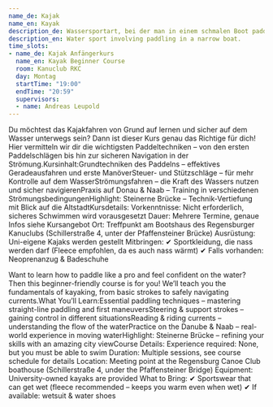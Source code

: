 ```yaml
---
name_de: Kajak
name_en: Kayak
description_de: Wassersportart, bei der man in einem schmalen Boot paddelt.
description_en: Water sport involving paddling in a narrow boat.
time_slots:
- name_de: Kajak Anfängerkurs
  name_en: Kayak Beginner Course
  room: Kanuclub RKC
  day: Montag
  startTime: "19:00"
  endTime: "20:59"
  supervisors:
  - name: Andreas Leupold
---
```


<Locale value="de">
 

 Du möchtest das Kajakfahren von Grund auf lernen und sicher auf dem Wasser
unterwegs sein? Dann ist dieser Kurs genau das Richtige für dich! Hier
vermitteln wir dir die wichtigsten Paddeltechniken – von den ersten
Paddelschlägen bis hin zur sicheren Navigation in der
Strömung.Kursinhalt:Grundtechniken des Paddelns – effektives Geradeausfahren und
erste ManöverSteuer- und Stützschläge – für mehr Kontrolle auf dem
WasserStrömungsfahren – die Kraft des Wassers nutzen und sicher navigierenPraxis
auf Donau &amp; Naab – Training in verschiedenen StrömungsbedingungenHighlight:
Steinerne Brücke – Technik-Vertiefung mit Blick auf die AltstadtKursdetails:
Vorkenntnisse: Nicht erforderlich, sicheres Schwimmen wird vorausgesetzt Dauer:
Mehrere Termine, genaue Infos siehe Kursangebot Ort: Treffpunkt am Bootshaus des
Regensburger Kanuclubs (Schillerstraße 4, unter der Pfaffensteiner Brücke)
Ausrüstung: Uni-eigene Kajaks werden gestellt Mitbringen:      ✔ Sportkleidung,
die nass werden darf (Fleece empfohlen, da es auch nass wärmt) ✔ Falls
vorhanden: Neoprenanzug &amp; Badeschuhe

</Locale>
<Locale value="en">
 

 Want to learn how to paddle like a pro and feel confident on the water? Then
this beginner-friendly course is for you! We’ll teach you the fundamentals of
kayaking, from basic strokes to safely navigating currents.What You’ll
Learn:Essential paddling techniques – mastering straight-line paddling and first
maneuversSteering &amp; support strokes – gaining control in different
situationsReading &amp; riding currents – understanding the flow of the
waterPractice on the Danube &amp; Naab – real-world experience in moving
waterHighlight: Steinerne Brücke – refining your skills with an amazing city
viewCourse Details: Experience required: None, but you must be able to swim
Duration: Multiple sessions, see course schedule for details Location: Meeting
point at the Regensburg Canoe Club boathouse (Schillerstraße 4, under the
Pfaffensteiner Bridge) Equipment: University-owned kayaks are provided What to
Bring:       ✔ Sportswear that can get wet (fleece recommended – keeps you warm
even when wet) ✔ If available: wetsuit &amp; water shoes

</Locale>
